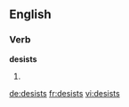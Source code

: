 ==English==

===Verb===
'''desists'''

# {{third-person singular of|[[desist]]}}

[[de:desists]]
[[fr:desists]]
[[vi:desists]]